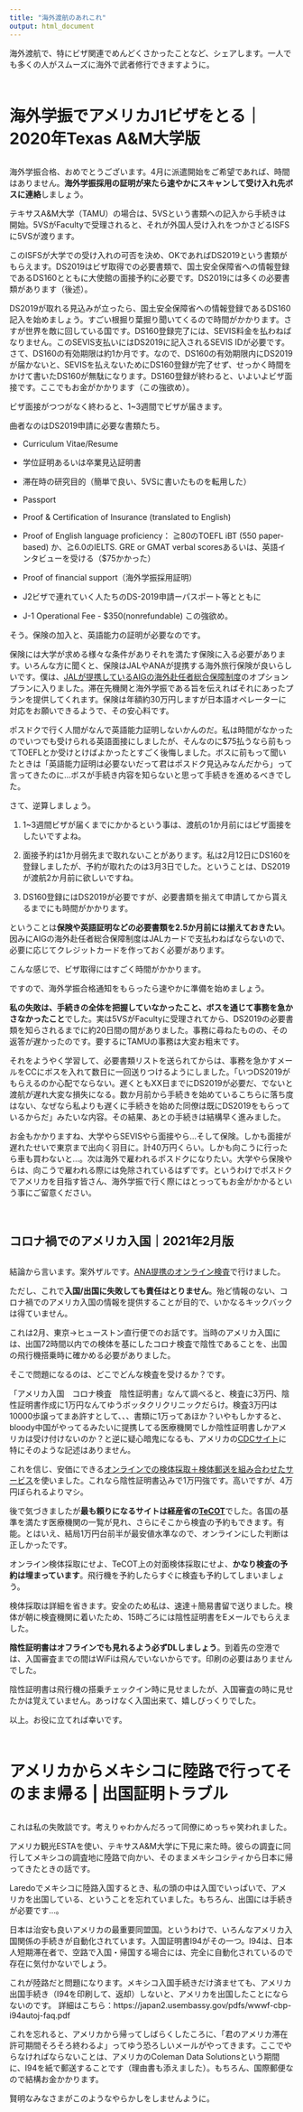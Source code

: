 ```yaml
---
title: "海外渡航のあれこれ"
output: html_document
---
```


海外渡航で、特にビザ関連でめんどくさかったことなど、シェアします。一人でも多くの人がスムーズに海外で武者修行できますように。

<div style="margin-bottom:60px;">
</div>

# 海外学振でアメリカJ1ビザをとる｜2020年Texas A&M大学版

<div style="margin-bottom:30px;">
</div>

海外学振合格、おめでとうございます。4月に派遣開始をご希望であれば、時間はありません。**海外学振採用の証明が来たら速やかにスキャンして受け入れ先ボスに連絡**しましょう。

テキサスA&M大学（TAMU）の場合は、5VSという書類への記入から手続きは開始。5VSがFacultyで受理されると、それが外国人受け入れをつかさどるISFSに5VSが渡ります。

このISFSが大学での受け入れの可否を決め、OKであればDS2019という書類がもらえます。DS2019はビザ取得での必要書類で、国土安全保障省への情報登録であるDS160とともに大使館の面接予約に必要です。DS2019には多くの必要書類があります（後述）。

DS2019が取れる見込みが立ったら、国土安全保障省への情報登録であるDS160記入を始めましょう。すごい根掘り葉掘り聞いてくるので時間がかかります。さすが世界を敵に回している国です。DS160登録完了には、SEVIS料金を払わねばなりません。このSEVIS支払いにはDS2019に記入されるSEVIS IDが必要です。さて、DS160の有効期限は約1か月です。なので、DS160の有効期限内にDS2019が届かないと、SEVISを払えないためにDS160登録が完了せず、せっかく時間をかけて書いたDS160が無駄になります。DS160登録が終わると、いよいよビザ面接です。ここでもお金がかかります（この強欲め）。

ビザ面接がつつがなく終わると、1~3週間でビザが届きます。


曲者なのはDS2019申請に必要な書類たち。

- Curriculum Vitae/Resume

- 学位証明あるいは卒業見込証明書

- 滞在時の研究目的（簡単で良い、5VSに書いたものを転用した）

- Passport

- Proof & Certification of Insurance (translated to English)

- Proof of English language proficiency： ≧80のTOEFL iBT (550 paper-based) か、≧6.0のIELTS. GRE or GMAT verbal scoresあるいは、英語インタビューを受ける（$75かかった）

- Proof of financial support（海外学振採用証明）

- J2ビザで連れていく人たちのDS-2019申請ーパスポート等とともに  

- J-1 Operational Fee - $350(nonrefundable) この強欲め。


そう。保険の加入と、英語能力の証明が必要なのです。


保険には大学が求める様々な条件がありそれを満たす保険に入る必要があります。いろんな方に聞くと、保険はJALやANAが提携する海外旅行保険が良いらしいです。僕は、[JALが提携しているAIGの海外赴任者総合保障制度](https://www.global-protection.co.jp/support1.php)のオプションプランに入りました。滞在先機関と海外学振である旨を伝えればそれにあったプランを提供してくれます。保険は年額約30万円しますが日本語オペレーターに対応をお願いできるようで、その安心料です。


ポスドクで行く人間がなんで英語能力証明しないかんのだ。私は時間がなかったのでいつでも受けられる英語面接にしましたが、そんなのに$75払うなら前もってTOEFLとか受けとけばよかったとすごく後悔しました。ボスに前もって聞いたときは「英語能力証明は必要ないだって君はポスドク見込みなんだから」って言ってきたのに…ボスが手続き内容を知らないと思って手続きを進めるべきでした。



さて、逆算しましょう。

1. 1~3週間ビザが届くまでにかかるという事は、渡航の1か月前にはビザ面接をしたいですよね。

2. 面接予約は1か月弱先まで取れないことがあります。私は2月12日にDS160を登録しましたが、予約が取れたのは3月3日でした。ということは、DS2019が渡航2か月前に欲しいですね。

3. DS160登録にはDS2019が必要ですが、必要書類を揃えて申請してから貰えるまでにも時間がかかります。

ということは**保険や英語証明などの必要書類を2.5か月前には揃えておきたい**。因みにAIGの海外赴任者総合保障制度はJALカードで支払わねばならないので、必要に応じてクレジットカードを作っておく必要があります。


こんな感じで、ビザ取得にはすごく時間がかかります。

ですので、海外学振合格通知をもらったら速やかに準備を始めましょう。


**私の失敗は、手続きの全体を把握していなかったこと、ボスを通じて事務を急かさなかったこと**でした。実は5VSがFacultyに受理されてから、DS2019の必要書類を知らされるまでに約20日間の間がありました。事務に尋ねたものの、その返答が遅かったのです。要するにTAMUの事務は大変お粗末です。

それをようやく学習して、必要書類リストを送られてからは、事務を急かすメールをCCにボスを入れて数日に一回送りつけるようにしました。「いつDS2019がもらえるのか心配でならない。遅くともXX日までにDS2019が必要だ、でないと渡航が遅れ大変な損失になる。数か月前から手続きを始めているこちらに落ち度はない、なぜなら私よりも遅くに手続きを始めた同僚は既にDS2019をもらっているからだ」みたいな内容。その結果、あとの手続きは結構早く進みました。


お金もかかりますね、大学やらSEVISやら面接やら...そして保険。しかも面接が遅れたせいで東京まで出向く羽目に。計40万円くらい。しかも向こうに行ったら車も買わないと...。次は海外で雇われるポスドクになりたい。大学やら保険やらは、向こうで雇われる際には免除されているはずです。というわけでポスドクでアメリカを目指す皆さん、海外学振で行く際にはとっってもお金がかかるという事にご留意ください。

<div style="margin-bottom:60px;">
</div>

## コロナ禍でのアメリカ入国｜2021年2月版

<div style="margin-bottom:30px;">
</div>

結論から言います。案外ザルです。[ANA提携のオンライン検査](https://www.ana.co.jp/ja/jp/topics/coronavirus-travel-information/pcr/)で行けました。

ただし、これで**入国/出国に失敗しても責任はとりません**。殆ど情報のない、コロナ禍でのアメリカ入国の情報を提供することが目的で、いかなるキックバックは得ていません。

これは2月、東京→ヒューストン直行便でのお話です。当時のアメリカ入国には、出国72時間以内での検体を基にしたコロナ検査で陰性であることを、出国の飛行機搭乗時に確かめる必要がありました。

そこで問題になるのは、どこでどんな検査を受けるか？です。

「アメリカ入国　コロナ検査　陰性証明書」なんて調べると、検査に3万円、陰性証明書作成に1万円なんてゆうボッタクリクリニックだらけ。検査3万円は10000歩譲ってまあ許すとして、、、書類に1万ってあほか？いやもしかすると、bloody中国がやってるみたいに提携してる医療機関でしか陰性証明書しかアメリカは受け付けないのか？と逆に疑心暗鬼になるも、アメリカの[CDCサイト](https://www.cdc.gov/quarantine/masks/mask-travel-guidance.html)に特にそのような記述はありません。

これを信じ、安価にできる[オンラインでの検体採取＋検体郵送を組み合わせたサービス](https://www.ana.co.jp/ja/jp/topics/coronavirus-travel-information/pcr/)を使いました。これなら陰性証明書込みで1万円強です。高いですが、4万円ぼられるよりマシ。

後で気づきましたが**最も頼りになるサイトは経産省の[TeCOT](https://www.meti.go.jp/policy/investment/tecot/top.html)**でした。各国の基準を満たす医療機関の一覧が見れ、さらにそこから検査の予約もできます。有能。とはいえ、結局1万円台前半が最安値水準なので、オンラインにした判断は正しかったです。

オンライン検体採取にせよ、TeCOT上の対面検体採取にせよ、**かなり検査の予約は埋まっています**。飛行機を予約したらすぐに検査も予約してしまいましょう。

検体採取は詳細を省きます。安全のため私は、速達＋簡易書留で送りました。検体が朝に検査機関に着いたため、15時ごろには陰性証明書をEメールでもらえました。

**陰性証明書はオフラインでも見れるよう必ずDLしましょう**。到着先の空港では、入国審査までの間はWiFiは飛んでいないからです。印刷の必要はありませんでした。

陰性証明書は飛行機の搭乗チェックイン時に見せましたが、入国審査の時に見せたかは覚えていません。あっけなく入国出来て、嬉しびっくりでした。

以上。お役に立てれば幸いです。


<div style="margin-bottom:60px;">
</div>

# アメリカからメキシコに陸路で行ってそのまま帰る | 出国証明トラブル

<div style="margin-bottom:30px;">
</div>

これは私の失敗談です。考えりゃわかんだろって同僚にめっちゃ笑われました。

アメリカ観光ESTAを使い、テキサスA&M大学に下見に来た時。彼らの調査に同行してメキシコの調査地に陸路で向かい、そのままメキシコシティから日本に帰ってきたときの話です。

Laredoでメキシコに陸路入国するとき、私の頭の中は入国でいっぱいで、アメリカを出国している、ということを忘れていました。もちろん、出国には手続きが必要です...。

日本は治安も良いアメリカの最重要同盟国。というわけで、いろんなアメリカ入国関係の手続きが自動化されています。入国証明書I94がその一つ。I94は、日本人短期滞在者で、空路で入国・帰国する場合には、完全に自動化されているので存在に気付かないでしょう。

これが陸路だと問題になります。メキシコ入国手続きだけ済ませても、アメリカ出国手続き（I94を印刷して、返却）しないと、アメリカを出国したことにならないのです。
詳細はこちら：https://japan2.usembassy.gov/pdfs/wwwf-cbp-i94autoj-faq.pdf

これを忘れると、アメリカから帰ってしばらくしたころに、「君のアメリカ滞在許可期間そろそろ終わるよ」ってゆう恐ろしいメールがやってきます。ここでやらなければならないことは、アメリカのColeman Data Solutionsという期間に、I94を紙で郵送することです（理由書も添えました）。もちろん、国際郵便なので結構お金かかります。

賢明なみなさまがこのようなやらかしをしませんように。